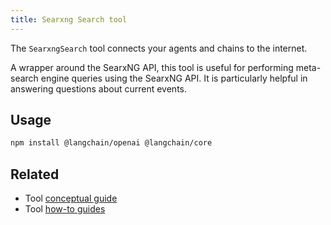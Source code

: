 ```yaml
---
title: Searxng Search tool
---
```


The `SearxngSearch` tool connects your agents and chains to the internet.

A wrapper around the SearxNG API, this tool is useful for performing meta-search engine queries using the SearxNG API. It is particularly helpful in answering questions about current events.

## Usage



<IntegrationInstallTooltip/>

```bash npm
npm install @langchain/openai @langchain/core
```

<SearxngSearch />

## Related

- Tool [conceptual guide](/oss/javascript/langchain/tools)
- Tool [how-to guides](/oss/javascript/langchain/tools)
